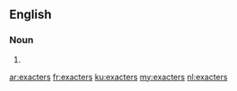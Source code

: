 ==English==

===Noun===
{{head|en|noun plural form}}

# {{plural of|exacter|lang=en}}

[[ar:exacters]]
[[fr:exacters]]
[[ku:exacters]]
[[my:exacters]]
[[nl:exacters]]